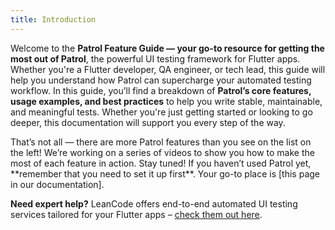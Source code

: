 ```yaml
---
title: Introduction
---
```


Welcome to the **Patrol Feature Guide — your go-to resource for getting the most out of Patrol**, the powerful UI testing framework for Flutter apps. Whether you're a Flutter developer, QA engineer, or tech lead, this guide will help you understand how Patrol can supercharge your automated testing workflow.
In this guide, you’ll find a breakdown of **Patrol’s core features, usage examples, and best practices** to help you write stable, maintainable, and meaningful tests. Whether you're just getting started or looking to go deeper, this documentation will support you every step of the way.

<Info>
That’s not all — there are more Patrol features than you see on the list on the left! We’re working on a series of videos to show you how to make the most of each feature in action. Stay tuned!
</Info>

<Warning>
If you haven’t used Patrol yet, **remember that you need to set it up first**. Your go-to place is [this page in our documentation].
</Warning>

**Need expert help?** LeanCode offers end-to-end automated UI testing services tailored for your Flutter apps – [check them out here].

[this page in our documentation]: /documentation
[check them out here]: https://leancode.co/products/automated-ui-testing-in-flutter?utm_source=patrol_page&utm_medium=link&utm_campaign=service